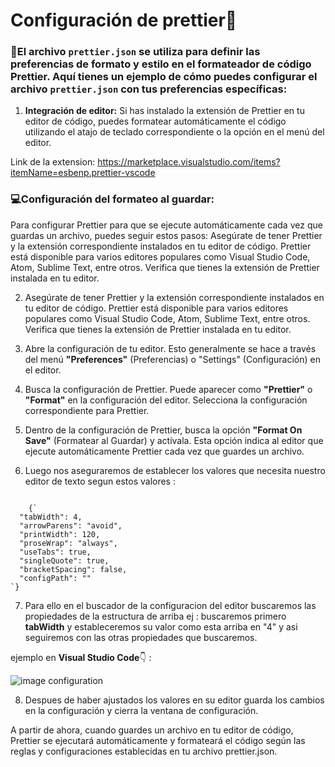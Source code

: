 
# Configuración de prettier🔧

### 📌El archivo `prettier.json` se utiliza para definir las preferencias de formato y estilo en el formateador de código Prettier. Aquí tienes un ejemplo de cómo puedes configurar el archivo `prettier.json` con tus preferencias específicas:

1. **Integración de editor:** Si has instalado la extensión de Prettier en tu editor de código, puedes formatear
   automáticamente el código utilizando el atajo de teclado correspondiente o la opción en el menú del editor.

Link de la extension: https://marketplace.visualstudio.com/items?itemName=esbenp.prettier-vscode

### **💻Configuración del formateo al guardar:**

Para configurar Prettier para que se ejecute automáticamente cada vez que guardas un archivo, puedes seguir estos pasos:
Asegúrate de tener Prettier y la extensión correspondiente instalados en tu editor de código. Prettier está disponible
para varios editores populares como Visual Studio Code, Atom, Sublime Text, entre otros. Verifica que tienes la
extensión de Prettier instalada en tu editor.

2. Asegúrate de tener Prettier y la extensión correspondiente instalados en tu editor de código. Prettier está
   disponible para varios editores populares como Visual Studio Code, Atom, Sublime Text, entre otros. Verifica que
   tienes la extensión de Prettier instalada en tu editor.

3. Abre la configuración de tu editor. Esto generalmente se hace a través del menú **"Preferences"** (Preferencias) o
   "Settings" (Configuración) en el editor.

4. Busca la configuración de Prettier. Puede aparecer como **"Prettier"** o **"Format"** en la configuración del editor.
   Selecciona la configuración correspondiente para Prettier.

5. Dentro de la configuración de Prettier, busca la opción **"Format On Save"** (Formatear al Guardar) y actívala. Esta
   opción indica al editor que ejecute automáticamente Prettier cada vez que guardes un archivo.

6. Luego nos aseguraremos de establecer los valores que necesita nuestro editor de texto segun estos valores :

<Code>
	{`
  "tabWidth": 4,
  "arrowParens": "avoid",
  "printWidth": 120,
  "proseWrap": "always",
  "useTabs": true,
  "singleQuote": true,
  "bracketSpacing": false,
  "configPath": ""
`}
</Code>

7. Para ello en el buscador de la configuracion del editor buscaremos las propiedades de la estructura de arriba ej :
   buscaremos primero **tabWidth** y estableceremos su valor como esta arriba en "4" y asi seguiremos con las otras
   propiedades que buscaremos.

ejemplo en **Visual Studio Code**👇 :

<img src="./assets/config-prettier.png" alt="image configuration" />

8. Despues de haber ajustados los valores en su editor guarda los cambios en la configuración y cierra la ventana de
   configuración.

A partir de ahora, cuando guardes un archivo en tu editor de código, Prettier se ejecutará automáticamente y formateará
el código según las reglas y configuraciones establecidas en tu archivo prettier.json.
